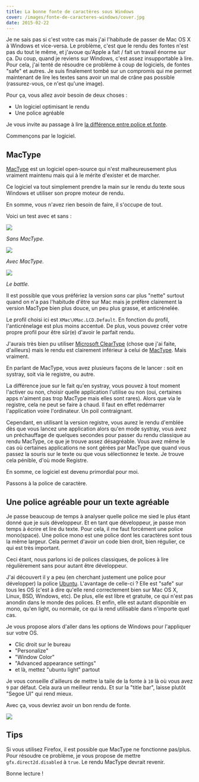 ```yaml
---
title: La bonne fonte de caractères sous Windows
cover: /images/fonte-de-caracteres-windows/cover.jpg
date: 2015-02-22
---
```


Je ne sais pas si c'est votre cas mais j'ai l'habitude de passer de Mac OS X à Windows et vice-versa. Le problème, c'est que le rendu des fontes n'est pas du tout le même, et j'avoue qu'Apple a fait / fait un travail énorme sur ça. Du coup, quand je reviens sur Windows, c'est assez insupportable à lire. Pour cela, j'ai tenté de résoudre ce problème à coup de logiciels, de fontes "safe" et autres. Je suis finalement tombé sur un compromis qui me permet maintenant de lire les textes sans avoir un mal de crâne pas possible (rassurez-vous, ce n'est qu'une image).

Pour ça, vous allez avoir besoin de deux choses :

- Un logiciel optimisant le rendu
- Une police agréable

Je vous invite au passage à lire [la différence entre police et fonte](http://fr.wikipedia.org/wiki/Fonte_de_caract%C3%A8res).

Commençons par le logiciel.

## MacType

[MacType](https://code.google.com/p/mactype/) est un logiciel open-source qui n'est malheureusement plus vraiment maintenu mais qui à le mérite d'exister et de marcher.

Ce logiciel va tout simplement prendre la main sur le rendu du texte sous Windows et utiliser son propre moteur de rendu.

En somme, vous n'avez rien besoin de faire, il s'occupe de tout.

Voici un test avec et sans :

[![](/images/fonte-de-caracteres-windows/mactype-off.jpg)](/images/fonte-de-caracteres-windows/mactype-off.jpg)

_Sans MacType._

[![](/images/fonte-de-caracteres-windows/mactype-on.jpg)](/images/fonte-de-caracteres-windows/mactype-on.jpg)

_Avec MacType._

[![](/images/fonte-de-caracteres-windows/mactype-off-vs-on.jpg)](/images/fonte-de-caracteres-windows/mactype-off-vs-on.jpg)

_Le battle._

Il est possible que vous préfériez la version _sans_ car plus "nette" surtout quand on n'a pas l'habitude d'être sur Mac mais je préfère clairement la version MacType bien plus douce, un peu plus grasse, et anticrénelée.

Le profil choisi ici est `XMac\XMac.LCD.Default`. En fonction du profil, l'anticrénelage est plus moins accentué. De plus, vous pouvez créer votre propre profil pour être sûr(e) d'avoir le parfait rendu.

J'aurais très bien pu utiliser [Microsoft ClearType](http://www.microsoft.com/en-us/Typography/ClearTypeInfo.aspx) (chose que j'ai faite, d'ailleurs) mais le rendu est clairement inférieur à celui de [MacType](https://code.google.com/p/mactype/). Mais vraiment.

En parlant de MacType, vous avez plusieurs façons de le lancer : soit en systray, soit via le registre, ou autre.

La différence joue sur le fait qu'en systray, vous pouvez à tout moment l'activer ou non, choisir quelle application l'utilise ou non (oui, certaines apps n'aiment pas trop MacType mais elles sont rares). Alors que via le registre, cela ne peut se faire à chaud. Il faut en effet redémarrer l'application voire l'ordinateur. Un poil contraignant.

Cependant, en utilisant la version registre, vous aurez le rendu d'emblée dès que vous lancez une application alors qu'en mode systray, vous avez un préchauffage de quelques secondes pour passer du rendu classique au rendu MacType, ce que je trouve assez désagréable. Vous avez même le cas où certaines applications ne sont gérées par MacType que quand vous passez la souris sur le texte ou que vous sélectionnez le texte. Je trouve cela pénible, d'où mode Registre.

En somme, ce logiciel est devenu primordial pour moi.

Passons à la police de caractère.

## Une police agréable pour un texte agréable

Je passe beaucoup de temps à analyser quelle police me sied le plus étant donné que je suis développeur. Et en tant que développeur, je passe mon temps à écrire et lire du texte. Pour cela, il me faut forcément une police mono(space). Une police mono est une police dont les caractères sont tous la même largeur. Cela permet d'avoir un code bien droit, bien régulier, ce qui est très important.

Ceci étant, nous parlons ici de polices classiques, de polices à lire régulièrement sans pour autant être développeur.

J'ai découvert il y a peu (en cherchant justement une police pour développer) la police [Ubuntu](http://font.ubuntu.com/). L'avantage de celle-ci ? Elle est "safe" sur tous les OS (c'est à dire qu'elle rend correctement bien sur Mac OS X, Linux, BSD, Windows, etc). De plus, elle est libre et gratuite, ce qui n'est pas anondin dans le monde des polices. Et enfin, elle est autant disponible en mono, qu'en light, ou normale, ce qui la rend utilisable dans n'importe quel cas.

Je vous propose alors d'aller dans les options de Windows pour l'appliquer sur votre OS.

- Clic droit sur le bureau
- "Personalize"
- "Window Color"
- "Advanced appearance settings"
- et là, mettez "ubuntu light" partout

Je vous conseille d'ailleurs de mettre la taile de la fonte à `10` là où vous avez `9` par défaut. Cela aura un meilleur rendu. Et sur la "title bar", laisse plutôt "Segoe UI" qui rend mieux.

Avec ça, vous devriez avoir un bon rendu de fonte.

[![](/images/fonte-de-caracteres-windows/windows.jpg)](/images/fonte-de-caracteres-windows/windows.jpg)

## Tips

Si vous utilisez Firefox, il est possible que MacType ne fonctionne pas/plus. Pour résoudre ce problème, je vous propose de mettre `gfx.direct2d.disabled` à `true`. Le rendu MacType devrait revenir.

Bonne lecture !
